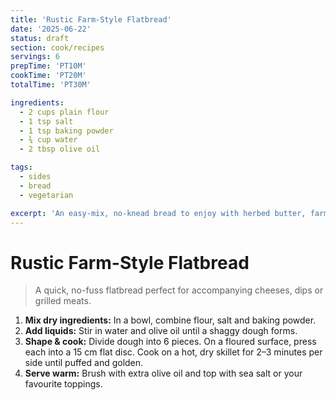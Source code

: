 ```yaml
---
title: 'Rustic Farm-Style Flatbread'
date: '2025-06-22'
status: draft
section: cook/recipes
servings: 6
prepTime: 'PT10M'
cookTime: 'PT20M'
totalTime: 'PT30M'

ingredients:
  - 2 cups plain flour
  - 1 tsp salt
  - 1 tsp baking powder
  - ¾ cup water
  - 2 tbsp olive oil

tags:
  - sides
  - bread
  - vegetarian

excerpt: 'An easy-mix, no-knead bread to enjoy with herbed butter, farm cheeses or as the base for open-faced tarts.'
---
```


# Rustic Farm-Style Flatbread

> A quick, no-fuss flatbread perfect for accompanying cheeses, dips or grilled meats.

1. **Mix dry ingredients:** In a bowl, combine flour, salt and baking powder.
2. **Add liquids:** Stir in water and olive oil until a shaggy dough forms.
3. **Shape & cook:** Divide dough into 6 pieces. On a floured surface, press each into a 15 cm flat disc. Cook on a hot, dry skillet for 2–3 minutes per side until puffed and golden.
4. **Serve warm:** Brush with extra olive oil and top with sea salt or your favourite toppings.
